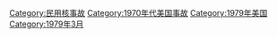 {{Cat main}}
{{Commonscat|Three Mile Island accident}}

[[Category:民用核事故|Category:民用核事故]]
[[Category:1970年代美国事故|Category:1970年代美国事故]]
[[Category:1979年美国|Category:1979年美国]]
[[Category:1979年3月|Category:1979年3月]]